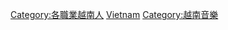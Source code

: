 {{Commonscat|Musicians from Vietnam}}

[[Category:各職業越南人|Category:各職業越南人]]
[[Category:各國音樂家|Vietnam]]
[[Category:越南音樂|Category:越南音樂]]